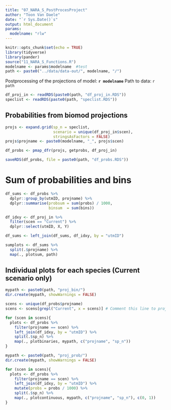 ```yaml
---
title: "07_NARA_S_PostProcesProject"
author: "Toon Van Daele"
date: "`r Sys.Date()`s"
output: html_document
params:
  modelname: "rlw"
---
```


```r
knitr::opts_chunk$set(echo = TRUE)
library(tidyverse)
library(pander)
source("11_NARA_S_Functions.R")
modelname <- params$modelname  #test
path <- paste0("../data/data-out/", modelname, "/")
```

Postprocessing of the projections of model: **`r modelname`**
Path to data: `r path`

```r
df_proj_in <- readRDS(paste0(path, "df_proj_in.RDS"))
speclist <- readRDS(paste0(path, "speclist.RDS"))
```

## Probabilities from biomod projections

```r
projs <- expand.grid(sp_n = speclist,
                     scenario = unique(df_proj_in$scen),
                     stringsAsFactors = FALSE)
projs$projname <- paste0(modelname, "_", projs$scen)

df_probs <- pmap_dfr(projs, getprobs, df_proj_in)

saveRDS(df_probs, file = paste0(path, "df_probs.RDS"))
```

# Sum of probabilities and bins

```r
df_sums <- df_probs %>%
  dplyr::group_by(utmID, projname) %>%
  dplyr::summarise(probsum = sum(probs) / 1000,
                   binsum  = sum(bins))

df_idxy <- df_proj_in %>%
  filter(scen == "Current") %>%
  dplyr::select(utmID, X, Y)

df_sums <- left_join(df_sums, df_idxy, by = "utmID")

sumplots <- df_sums %>%
  split(.$projname) %>%
  map(., plotsum, path)
```

## Individual plots for each species (Current scenario only)

```r
mypath <- paste0(path, "proj_bin/")
dir.create(mypath, showWarnings = FALSE)

scens <- unique(df_probs$projname)
scens <- scens[grepl("Current", x = scens)] # Comment this line to project all scenarios

for (scen in scens){
  plots <- df_probs %>%
    filter(projname == scen) %>%
    left_join(df_idxy, by = "utmID") %>%
    split(.$sp_n) %>%
    map(., plotbinaries, mypath, c("projname", "sp_n"))
}
```

```r
mypath <- paste0(path, "proj_prob/")
dir.create(mypath, showWarnings = FALSE)

for (scen in scens){
  plots <- df_probs %>%
    filter(projname == scen) %>%
    left_join(df_idxy, by = "utmID") %>%
    mutate(probs = probs / 1000) %>%
    split(.$sp_n) %>%
    map(., plotcontinuous, mypath, c("projname", "sp_n"), c(0, 1))
}
```
